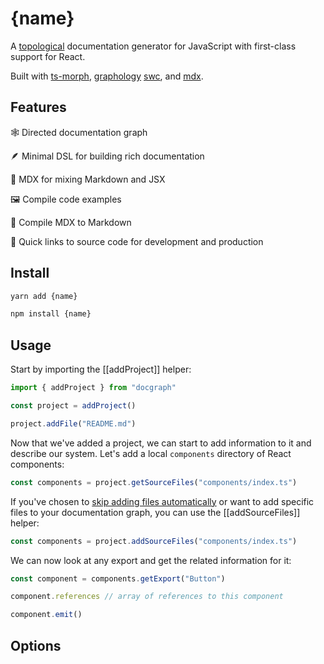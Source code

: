 
# {name}

A [topological](https://en.wikipedia.org/wiki/Network_topology) documentation generator for JavaScript with first-class support for React.

Built with [ts-morph](https://ts-morph.com/), [graphology](https://graphology.github.io/) [swc](https://swc.rs/), and [mdx](https://github.com/mdx-js/mdx).

## Features

🕸 Directed documentation graph

🪶 Minimal DSL for building rich documentation

📝 MDX for mixing Markdown and JSX

🖼 Compile code examples

📰 Compile MDX to Markdown

🐇 Quick links to source code for development and production

## Install

```bash
yarn add {name}
```

```bash
npm install {name}
```

## Usage

Start by importing the [[addProject]] helper:

```ts
import { addProject } from "docgraph"

const project = addProject()

project.addFile("README.md")
```

Now that we've added a project, we can start to add information to it and describe our system. Let's add a local `components` directory of React components:

```ts
const components = project.getSourceFiles("components/index.ts")
```

If you've chosen to [skip adding files automatically]([[#index.options.skip]]) or want to add specific files to your documentation graph, you can use the [[addSourceFiles]] helper:

```ts
const components = project.addSourceFiles("components/index.ts")
```

We can now look at any export and get the related information for it:

```ts
const component = components.getExport("Button")

component.references // array of references to this component
```

```ts
component.emit()
```

## Options

<Types source={docgraph} />
